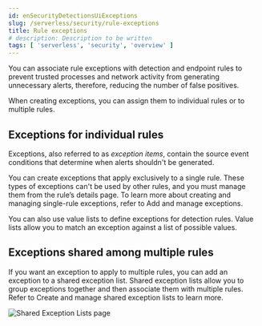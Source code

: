 ```yaml
---
id: enSecurityDetectionsUiExceptions
slug: /serverless/security/rule-exceptions
title: Rule exceptions
# description: Description to be written
tags: [ 'serverless', 'security', 'overview' ]
---
```


<div id="detections-ui-exceptions"></div>

You can associate rule exceptions with detection and endpoint rules to prevent trusted processes and network activity from generating unnecessary alerts, therefore, reducing the number of false positives. 

When creating exceptions, you can assign them to <DocLink id="enSecurityDetectionsUiExceptions" section="exceptions-for-individual-rules">individual rules</DocLink> or to <DocLink id="enSecurityDetectionsUiExceptions" section="exceptions-shared-among-multiple-rules">multiple rules</DocLink>.

<div id="rule-exceptions-intro"></div>

## Exceptions for individual rules

Exceptions, also referred to as _exception items_, contain the source event conditions that determine when alerts shouldn't be generated. 

You can create exceptions that apply exclusively to a single rule. These types of exceptions can't be used by other rules, and you must manage them from the rule’s details page. To learn more about creating and managing single-rule exceptions, refer to <DocLink id="enSecurityAddExceptions">Add and manage exceptions</DocLink>.

<DocImage size="xl" url="../images/detections-ui-exceptions/-detections-exception-item-example.png" alt="An exception item" />

<DocCallOut title="Note">
You can also use <DocLink id="enSecurityValueListsExceptions">value lists</DocLink> to define exceptions for detection rules. Value lists allow you to match an exception against a list of possible values.
</DocCallOut>

<div id="shared-exception-list-intro"></div>

## Exceptions shared among multiple rules 

If you want an exception to apply to multiple rules, you can add an exception to a shared exception list. Shared exception lists allow you to group exceptions together and then associate them with multiple rules. Refer to <DocLink id="enSecuritySharedExceptionLists">Create and manage shared exception lists</DocLink> to learn more.

![Shared Exception Lists page](../images/detections-ui-exceptions/-detections-rule-exceptions-page.png)
